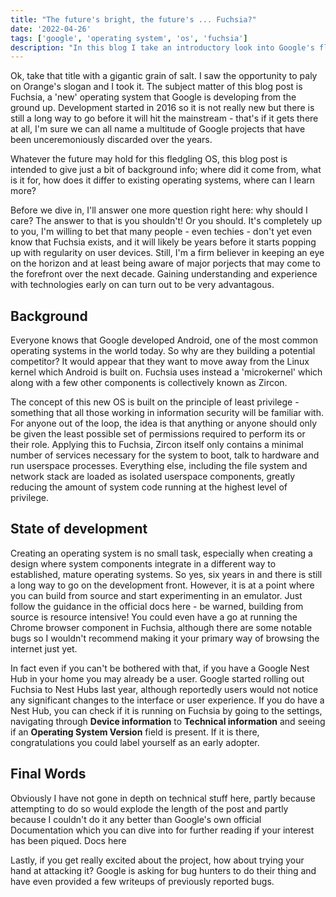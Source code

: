 ---
title: "The future's bright, the future's ... Fuchsia?"
date: '2022-04-26'
tags: ['google', 'operating system', 'os', 'fuchsia']
description: "In this blog I take an introductory look into Google's fledgeling operating system. What is the idea behind it, and what is the current state? Is it ready to use?"
---

Ok, take that title with a gigantic grain of salt. I saw the opportunity to paly on Orange's slogan and I took it. The subject matter of this blog post is <Link href='https://fuchsia.dev/'>Fuchsia</Link>, a 'new' operating system that Google is developing from the ground up. Development started in 2016 so it is not really new but there is still a long way to go before it will hit the mainstream - that's if it gets there at all, I'm sure we can all name a multitude of Google projects that have been unceremoniously discarded over the years.

Whatever the future may hold for this fledgling OS, this blog post is intended to give just a bit of background info; where did it come from, what is it for, how does it differ to existing operating systems, where can I learn more?

Before we dive in, I'll answer one more question right here: why should I care? The answer to that is you shouldn't! Or you should. It's completely up to you, I'm willing to bet that many people - even techies - don't yet even know that Fuchsia exists, and it will likely be years before it starts popping up with regularity on user devices. Still, I'm a firm believer in keeping an eye on the horizon and at least being aware of major porjects that may come to the forefront over the next decade. Gaining understanding and experience with technologies early on can turn out to be very advantagous.

<BlogImage 
    src="/images/fuchsia-os-intro/fuchsia-logo.png" 
    alt="fuchsia-logo.png" 
    width="800" 
    height="200" 
    description="Yes, I am also a bit confused that the logo is not fuchsia coloured." 
/>

## Background

<Quote text="Fuchsia is a modern open source operating system that's simple, secure, updatable, and performant." author="Google" />

Everyone knows that Google developed Android, one of the most common operating systems in the world today. So why are they building a potential competitor? It would appear that they want to move away from the Linux kernel which Android is built on. Fuchsia uses instead a 'microkernel' which along with a few other components is collectively known as <Link href='https://fuchsia.dev/fuchsia-src/concepts/kernel'>Zircon</Link>.

The concept of this new OS is built on the principle of least privilege - something that all those working in information security will be familiar with. For anyone out of the loop, the idea is that anything or anyone should only be given the least possible set of permissions required to perform its or their role. Applying this to Fuchsia, Zircon itself only contains a minimal number of services necessary for the system to boot, talk to hardware and run userspace processes. Everything else, including the file system and network stack are loaded as isolated userspace components, greatly reducing the amount of system code running at the highest level of privilege.

<BlogImage 
    src="/images/fuchsia-os-intro/kernel-services.png"
    alt="kernel-services.png"
    width="912"
    height="310"
    description="source: https://fuchsia.dev/fuchsia-src/get-started/sdk/learn/intro/zircon"
/>

## State of development 

Creating an operating system is no small task, especially when creating a design where system components integrate in a different way to established, mature operating systems. So yes, six years in and there is still a long way to go on the development front. However, it is at a point where you can build from source and start experimenting in an emulator. Just follow the guidance in the official docs <Link href='https://fuchsia.dev/fuchsia-src/get-started/get_fuchsia_source?hl=en'>here</Link> - be warned, building from source is resource intensive! You could even have a go at running the Chrome browser component in Fuchsia, although there are some notable bugs so I wouldn't recommend making it your primary way of browsing the internet just yet.

<BlogImage 
    src="/images/fuchsia-os-intro/fuchsia-chromium.png"
    alt="fuchsia-chromium.png"
    width="912"
    height="327"
    description="chromium running in a Fuchsia emulator!"
/>

In fact even if you can't be bothered with that, if you have a Google Nest Hub in your home you may already be a user. Google started rolling out Fuchsia to Nest Hubs last year, although reportedly users would not notice any significant changes to the interface or user experience. If you do have a Nest Hub, you can check if it is running on Fuchsia by going to the settings, navigating through **Device information** to **Technical information** and seeing if an **Operating System Version** field is present. If it is there, congratulations you could label yourself as an early adopter.

## Final Words

Obviously I have not gone in depth on technical stuff here, partly because attempting to do so would explode the length of the post and partly because I couldn't do it any better than Google's own official Documentation which you can dive into for further reading if your interest has been piqued. <Link href='https://fuchsia.dev/'>Docs here</Link>

Lastly, if you get really excited about the project, how about trying your hand at attacking it? Google is <Link href='https://bughunters.google.com/report/targets/189296641'>asking for bug hunters</Link> to do their thing and have even provided a few writeups of previously reported bugs.
